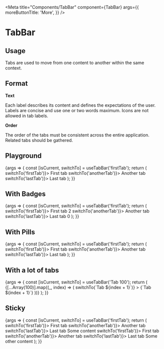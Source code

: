 
<Meta
  title="Components/TabBar"
  component={TabBar}
  args={{
    moreButtonTitle: 'More',
  }}
/>

# TabBar

## Usage

Tabs are used to move from one content to another within the same context.

## Format

**Text**

Each label describes its content and defines the expectations of the user. Labels are concise and use one or two words maximum. Icons are not allowed in tab labels.

**Order**

The order of the tabs must be consistent across the entire application. Related tabs should be gathered.

## Playground

<Canvas>
  <Story name="Standard">
    {args => {
      const [isCurrent, switchTo] = useTabBar('firstTab');
      return (
        <TabBar {...args}>
          <TabBar.Tab isActive={isCurrent('firstTab')} onClick={() => switchTo('firstTab')}>
            First tab
          </TabBar.Tab>
          <TabBar.Tab isActive={isCurrent('anotherTab')} onClick={() => switchTo('anotherTab')}>
            Another tab
          </TabBar.Tab>
          <TabBar.Tab isActive={isCurrent('lastTab')} onClick={() => switchTo('lastTab')}>
            Last tab
          </TabBar.Tab>
        </TabBar>
      );
    }}
  </Story>
</Canvas>

<ArgsTable story="Standard" />

## With Badges

<Canvas>
  <Story name="With Badges">
    {args => {
      const [isCurrent, switchTo] = useTabBar('firstTab');
      return (
        <TabBar {...args}>
          <TabBar.Tab isActive={isCurrent('firstTab')} onClick={() => switchTo('firstTab')}>
            First tab <Badge level="warning">2</Badge>
          </TabBar.Tab>
          <TabBar.Tab isActive={isCurrent('anotherTab')} onClick={() => switchTo('anotherTab')}>
            Another tab
          </TabBar.Tab>
          <TabBar.Tab isActive={isCurrent('lastTab')} onClick={() => switchTo('lastTab')}>
            Last tab <Badge level="danger">0</Badge>
          </TabBar.Tab>
        </TabBar>
      );
    }}
  </Story>
</Canvas>

## With Pills

<Canvas>
  <Story name="With Pills">
    {args => {
      const [isCurrent, switchTo] = useTabBar('firstTab');
      return (
        <TabBar {...args}>
          <TabBar.Tab isActive={isCurrent('firstTab')} onClick={() => switchTo('firstTab')}>
            First tab <Pill level="warning" />
          </TabBar.Tab>
          <TabBar.Tab isActive={isCurrent('anotherTab')} onClick={() => switchTo('anotherTab')}>
            Another tab
          </TabBar.Tab>
          <TabBar.Tab isActive={isCurrent('lastTab')} onClick={() => switchTo('lastTab')}>
            Last tab <Pill level="danger" />
          </TabBar.Tab>
        </TabBar>
      );
    }}
  </Story>
</Canvas>

## With a lot of tabs

<Canvas>
  <Story name="Lot of tabs">
    {args => {
      const [isCurrent, switchTo] = useTabBar('Tab 100');
      return (
        <TabBar {...args}>
          {[...Array(100)].map((_, index) => (
            <TabBar.Tab
              key={index}
              isActive={isCurrent(`Tab ${index + 1}`)}
              onClick={() => switchTo(`Tab ${index + 1}`)}
            >
              {`Tab ${index + 1}`}
            </TabBar.Tab>
          ))}
        </TabBar>
      );
    }}
  </Story>
</Canvas>

## Sticky

<Canvas>
  <Story name="Sticky">
    {args => {
      const [isCurrent, switchTo] = useTabBar('firstTab');
      return (
        <Scrollable height={300}>
          <TabBar sticky={0}>
            <TabBar.Tab isActive={isCurrent('firstTab')} onClick={() => switchTo('firstTab')}>
              First tab <Pill level="warning" />
            </TabBar.Tab>
            <TabBar.Tab isActive={isCurrent('anotherTab')} onClick={() => switchTo('anotherTab')}>
              Another tab
            </TabBar.Tab>
            <TabBar.Tab isActive={isCurrent('lastTab')} onClick={() => switchTo('lastTab')}>
              Last tab <Pill level="danger" />
            </TabBar.Tab>
          </TabBar>
          <Content height={400}>Some content</Content>
          <TabBar sticky={0}>
            <TabBar.Tab isActive={isCurrent('firstTab')} onClick={() => switchTo('firstTab')}>
              First tab <Pill level="warning" />
            </TabBar.Tab>
            <TabBar.Tab isActive={isCurrent('anotherTab')} onClick={() => switchTo('anotherTab')}>
              Another tab
            </TabBar.Tab>
            <TabBar.Tab isActive={isCurrent('lastTab')} onClick={() => switchTo('lastTab')}>
              Last tab <Pill level="danger" />
            </TabBar.Tab>
          </TabBar>
          <Content height={400}>Some other content</Content>
        </Scrollable>
      );
    }}
  </Story>
</Canvas>
